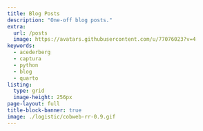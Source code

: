 ```yaml
---
title: Blog Posts
description: "One-off blog posts."
extra:
  url: /posts
  image: https://avatars.githubusercontent.com/u/77076023?v=4
keywords:
  - acederberg
  - captura
  - python
  - blog
  - quarto
listing: 
  type: grid
  image-height: 256px
page-layout: full
title-block-banner: true
image: ./logistic/cobweb-rr-0.9.gif
---
```



